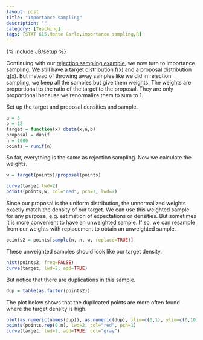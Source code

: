 ```yaml
---
layout: post
title: "Importance sampling"
description: ""
category: [Teaching]
tags: [STAT 615,Monte Carlo,importance sampling,R]
---
```

{% include JB/setup %}

Continuing with our [rejection sampling example]({{BASE_PATH}}/615/2013/10/03/rejection-sampling/), we now turn to importance sampling. 
We still have a target distribution f(x) and a proposal distribution q(x).
But instead of throwing away samples like we did in rejection sampling, we keep all the samples but give them weights. 
The weights are proportional to the ratio of the target to the proposal.
They are only proportional because we renormalize them to sum to 1. 

Set up the target and proposal densities and sample. 

```r
a = 5
b = 12
target = function(x) dbeta(x,a,b)
proposal = dunif
n = 1000
points = runif(n)
```

So far, everything is the same as rejection sampling. Now we calculate the weights. 

```r
w = target(points)/proposal(points)

curve(target,lwd=2)
points(points,w, col="red", pch=1, lwd=2)
```

Since our proposal is the uniform distribution, the unnormalized weights exactly match the density of our target. 
We can use this weighted sample for any purpose, e.g. estimation of expectations or densities. 
But sometimes it is more convenient to have an unweighted sample. 
If so, we can resample from our weights with replacement to obtain an unweighted sample.


```r
points2 = points[sample(n, n, w, replace=TRUE)]
```

These unweighted samples should look like our target density. 

```r
hist(points2, freq=FALSE)
curve(target, lwd=2, add=TRUE)
```

But notice that there are duplications in this sample.

```r
dup = table(as.factor(points2))
```

The plot below shows that the duplicated points are more often found where the target density is high. 

```r
plot(as.numeric(names(dup)), as.numeric(dup), xlim=c(0,1), ylim=c(0,10), col="blue", ylab="# of duplicates", xlab="Location", lwd=2)
points(points,rep(0,n), lwd=2, col="red", pch=1)
curve(target, lwd=2, add=TRUE, col="gray")
```




